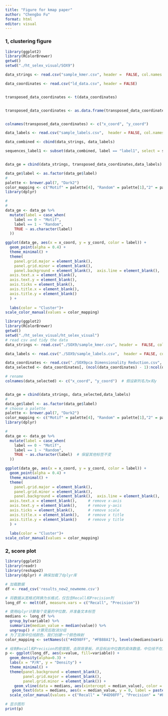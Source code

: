 ---
title: "Figure for kmap paper"
author: "Chengbo Fu"
format: html
editor: visual
---

### 1, clustering figure

```{r}
library(ggplot2)
library(RColorBrewer)
getwd()
setwd("./ht_selex_visual/SOX9")

data_strings <- read.csv("sample_kmer.csv", header =  FALSE, col.names = c("string"))

data_coordinates <- read.csv("ld_data.csv", header = FALSE)


transposed_data_coordinates <- t(data_coordinates)


transposed_data_coordinates <- as.data.frame(transposed_data_coordinates)


colnames(transposed_data_coordinates) <- c("x_coord", "y_coord")

data_labels <- read.csv("sample_labels.csv",  header = FALSE, col.names = c("label"))

data_combined <- cbind(data_strings, data_labels)

sequences_label1 <- subset(data_combined, label == "label1", select = string)


data_ge = cbind(data_strings, transposed_data_coordinates,data_labels)

data_ge$label <- as.factor(data_ge$label)
# 
palette <- brewer.pal(7, "Dark2")
color_mapping <- c("Motif" = palette[4], "Random" = palette[1],"2" = palette[2], "3" = palette[8])
library(dplyr)

# 
# 
data_ge <- data_ge %>%
  mutate(label = case_when(
    label == 0 ~ "Motif",
    label == 1 ~ "Random",
    TRUE ~ as.character(label)  
  ))

ggplot(data_ge, aes(x = x_coord, y = y_coord, color = label)) +  
  geom_point(alpha = 0.4) +
  theme_minimal() +
  theme(
    panel.grid.major = element_blank(),
    panel.grid.minor = element_blank(),
    panel.background = element_blank(),  axis.line = element_blank(),       # 
  axis.text.x = element_blank(),     
  axis.text.y = element_blank(),     
  axis.ticks = element_blank(),      
  axis.title.x = element_blank(),   
  axis.title.y = element_blank()     
  ) +
  
  labs(color = "Cluster")+
scale_color_manual(values = color_mapping)  
```

```{r}
library(ggplot2)
library(RColorBrewer)
getwd()
setwd("./ht_selex_visual/ht_selex_visual")
# read csv and tidy the data
data_strings <- read.csv("./SOX9/sample_kmer.csv", header =  FALSE, col.names = c("string"))

data_labels <- read.csv("./SOX9/sample_labels.csv",  header = FALSE, col.names = c("label"))

data_coordinates <- read.csv("./SOX9pca Dimensionality Reduction.csv", header = TRUE)
data_selected <- data_coordinates[, (ncol(data_coordinates) - 1):ncol(data_coordinates)]

# rename 
colnames(data_selected) <- c("x_coord", "y_coord")  # 假设新列名为x和y


data_ge = cbind(data_strings, data_selected,data_labels)
# 
data_ge$label <- as.factor(data_ge$label)
# choose a palette
palette <- brewer.pal(7, "Dark2")
color_mapping <- c("Motif" = palette[4], "Random" = palette[1],"2" = palette[2], "3" = palette[8])
library(dplyr)

#
data_ge <- data_ge %>%
  mutate(label = case_when(
    label == 0 ~ "Motif",
    label == 1 ~ "Random",
    TRUE ~ as.character(label)  # 保留其他标签不变
  ))

ggplot(data_ge, aes(x = x_coord, y = y_coord, color = label)) +  
  geom_point(alpha = 0.4) +
  theme_minimal() +
  theme(
    panel.grid.major = element_blank(),
    panel.grid.minor = element_blank(),
    panel.background = element_blank(),  axis.line = element_blank(),       # 
  axis.text.x = element_blank(),     # remove x-axis
  axis.text.y = element_blank(),     # remove y-axis
  axis.ticks = element_blank(),      # remove scale
  axis.title.x = element_blank(),    # remove x title
  axis.title.y = element_blank()     # remove y title
  ) +
  
  labs(color = "Cluster")+
scale_color_manual(values = color_mapping) 
```

### 2, score plot

```{r}
library(ggplot2)
library(readr)
library(reshape2)
library(dplyr) # 确保加载了dplyr库

# 加载数据
df <- read_csv('results_new2_newmeme.csv')

# 将数据从宽格式转换为长格式，仅包含Recall和Precision列
long_df <- melt(df, measure.vars = c("Recall", "Precision"))

# 使用dplyr计算每个变量的中位数，并准备文本标签
medians <- long_df %>%
  group_by(variable) %>%
  summarize(median_value = median(value)) %>%
  ungroup() # 计算完后取消分组
# 为了互换中位线颜色，我们创建一个颜色映射
color_mapping <- setNames(c("#4D98FF", "#FB88A1"), levels(medians$variable))

# 绘制Recall和Precision的密度图，去除背景板，并且标出中位数的具体数值，中位线不在图例中显示
p <- ggplot(long_df, aes(x=value, fill=variable)) +
  geom_density(alpha=0.3) +
  labs(x = "P/R", y = "Density") +
  theme_minimal() +
  theme(panel.background = element_blank(),
        panel.grid.major = element_blank(),
        panel.grid.minor = element_blank()) +
    geom_vline(data = medians, aes(xintercept = median_value), color = ifelse(medians$variable == "Recall", color_mapping["Precision"], color_mapping["Recall"]), linetype = "dashed", size = 1, show.legend = FALSE) +
   geom_text(data = medians, aes(x = median_value, y = 0, label = paste('Median:', round(median_value, 2))), vjust = 0, hjust = -0.1, size = 3, angle = 45, color = ifelse(medians$variable == "Recall", color_mapping["Precision"], color_mapping["Recall"]), show.legend = FALSE)  +
  scale_color_manual(values = c("Recall" = "#4D98FF", "Precision" = "#FB88A1"))+scale_x_continuous(breaks = seq(from = 0, to = 1, by = 0.2))+guides(fill=guide_legend(title=NULL))

# 显示图形
print(p)


```

### 

### 

### 
